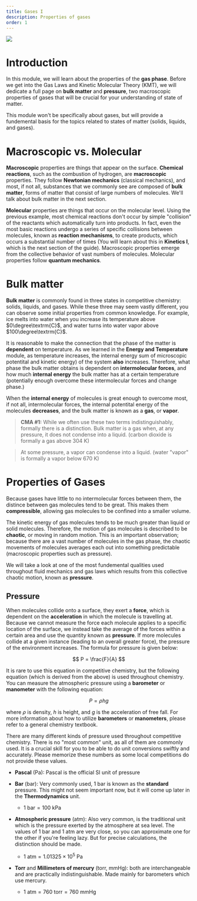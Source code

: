```yaml
---
title: Gases I
description: Properties of gases
order: 1
---
```


<img src="https://i.imgur.com/mQentbJ.png"/>

# Introduction

In this module, we will learn about the properties of the **gas phase**.
Before we get into the Gas Laws and Kinetic Molecular Theory (KMT), we will dedicate a full page on **bulk matter** and **pressure**, two macroscopic properties of gases that will be crucial for your understanding of state of matter.

This module won't be specifically about gases, but will provide a fundemental basis for the topics related to states of matter (solids, liquids, and gases).


# Macroscopic vs. Molecular

**Macroscopic** properties are things that appear on the surface.
**Chemical reactions**, such as the combustion of hydrogen, are **macroscopic** properties.
They follow **Newtonian mechanics** (classical mechanics), and most, if not all, substances that we commonly see are composed of **bulk matter**, forms of matter that consist of large numbers of molecules.
We'll talk about bulk matter in the next section.

**Molecular** properties are things that occur on the molecular level.
Using the previous example, most chemical reactions don't occur by simple "collision" of the reactants which automatically turn into products.
In fact, even the most basic reactions undergo a series of specific collisions between molecules, known as **reaction mechanisms**, to create products, which occurs a substantial number of times (You will learn about this in **Kinetics I**, which is the next section of the guide).
Macroscopic properties emerge from the collective behavior of vast numbers of molecules.
Molecular properties follow **quantum mechanics**.

# Bulk matter

**Bulk matter** is commonly found in three states in competitive chemistry: solids, liquids, and gases.
While these three may seem vastly different, you can observe some initial properties from common knowledge. For example, ice melts into water when you increase its temperature above $0\degree\textrm{C}$, and water turns into water vapor above $100\degree\textrm{C}$.

It is reasonable to make the connection that the phase of the matter is **dependent** on temperature.
As we learned in the **Energy and Temperature** module, as temperature increases, the internal energy sum of microscopic potentital and kinetic energy) of the system **also** increases.
Therefore, what phase the bulk matter obtains is dependent on **intermolecular forces**, and how much **internal energy** the bulk matter has at a certain temperature (potentially enough overcome these intermolecular forces and change phase.)

When the **internal energy** of molecules is great enough to overcome most, if not all, intermolecular forces, the internal potentital energy of the molecules **decreases**, and the bulk matter is known as a **gas**, or **vapor**.

> **CMA #1:** While we often use these two terms indistinguishably, formally there is a distinction.
Bulk matter is a gas when, at any pressure, it does not condense into a liquid. (carbon dioxide is formally a gas above 304 K)

> At some pressure, a vapor can condense into a liquid. (water "vapor" is formally a vapor below 670 K)


# Properties of Gases

Because gases have little to no intermolecular forces between them, the distince between gas molecules tend to be great.
This makes them **compressible**, allowing gas molecules to be confined into a smaller volume.

The kinetic energy of gas molecules tends to be much greater than liquid or solid molecules.
Therefore, the motion of gas molecules is described to be **chaotic**, or moving in random motion.
This is an important observation; because there are a vast number of molecules in the gas phase, the chaotic movements of molecules averages each out into something predictable (macroscopic properties such as pressure).

We will take a look at one of the most fundemental qualities used throughout fluid mechanics and gas laws which results from this collective chaotic motion, known as **pressure**.


## Pressure

When molecules collide onto a surface, they exert a **force**, which is dependent on the **acceleration** in which the molecule is travelling at.
Because we cannot measure the force each molecule applies to a specific location of the surface, we instead take the average of the forces within a certain area and use the quantity known as **pressure**.
If more molecules collide at a given instance (leading to an overall greater force), the pressure of the environment increases.
The formula for pressure is given below:

$$
P = \frac{F}{A}
$$

It is rare to use this equation in competitive chemistry, but the following equation (which is derived from the above) is used throughout chemistry.
You can measure the atmospheric pressure using a **barometer** or **manometer** with the following equation:

$$
P = \rho hg
$$

where $\rho$ is density, $h$ is height, and $g$ is the acceleration of free fall.
For more information about how to utilize **barometers** or **manometers**, please refer to a general chemistry textbook.

There are many different kinds of pressure used throughout competitive chemistry.
There is no "most common" unit, as all of them are commonly used.
It is a crucial skill for you to be able to do unit conversions swiftly and accurately.
Please memorize these numbers as some local competitions do not provide these values.

- **Pascal** (Pa): Pascal is the official SI unit of pressure

- **Bar** (bar): Very commonly used, 1 bar is known as the **standard** pressure. This might not seem important now, but it will come up later in the **Thermodynamics** unit.

  - $1 \textrm{ bar} = 100 \textrm{ kPa}$

- **Atmospheric pressure** (atm): Also very common, is the traditional unit which is the pressure exerted by the atmosphere at sea level.
The values of 1 bar and 1 atm are very close, so you can approximate one for the other if you're feeling lazy.
But for precise calculations, the distinction should be made.

  - $1 \textrm{ atm} = 1.01325 \times 10^5 \textrm{ Pa}$

- **Torr** and **Millimeters of mercury** (torr, mmHg): both are interchangeable and are practically indistinguishable.
Made mainly for barometers which use mercury.

  - $1 \textrm{ atm} = 760 \textrm{ torr} = 760 \textrm{ mmHg}$
